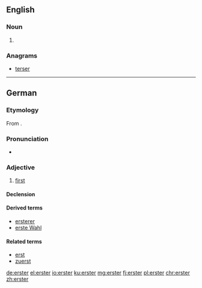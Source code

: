==English==

===Noun===
{{en-noun}}

# {{label|en|New York City|and|New Orleans}} {{eye dialect of|oyster|lang=en}}

===Anagrams===
* [[terser#English|terser]]

----

==German==

===Etymology===
From {{etyl|goh|de}} {{m|goh|ērist}}.

===Pronunciation===
* {{IPA|[ˈʔɛɐ̯stɐ]|lang=de}}

===Adjective===
{{de-adj|-}}

# [[first]]

====Declension====
{{de-decl-adj-notcomp|erst|strong_pred=yes}}

====Derived terms====
* [[ersterer]]
* [[erste Wahl]]

====Related terms====
* [[erst]]
* [[zuerst]]

[[de:erster]]
[[el:erster]]
[[io:erster]]
[[ku:erster]]
[[mg:erster]]
[[fj:erster]]
[[pl:erster]]
[[chr:erster]]
[[zh:erster]]